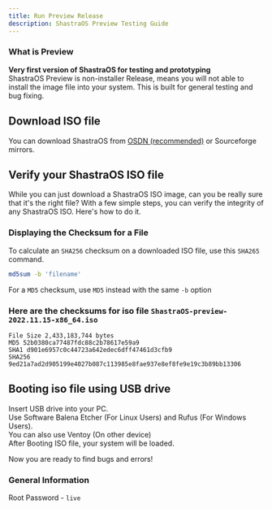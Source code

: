 ```yaml
---
title: Run Preview Release
description: ShastraOS Preview Testing Guide
---
```


### What is Preview
**Very first version of ShastraOS for testing and prototyping**\
ShastraOS Preview is non-installer Release, means you will not able to install the image file into your system. This is built for general testing and bug fixing.

## Download ISO file
You can download ShastraOS from [OSDN (recommended)](/docs/previewterms) or Sourceforge mirrors.

## Verify your ShastraOS ISO file
While you can just download a ShastraOS ISO image, can you be really sure that it's the right file? With a few simple steps, you can verify the integrity of any ShastraOS ISO. Here's how to do it.

### Displaying the Checksum for a File
To calculate an `SHA256` checksum on a downloaded ISO file, use this `SHA265` command.
```bash
md5sum -b 'filename'
```
For a `MD5` checksum, use `MD5` instead with the same `-b` option

### Here are the checksums for iso file `ShastraOS-preview-2022.11.15-x86_64.iso`

`File Size 2,433,183,744 bytes`\
`MD5 52b0380ca77487fdc88c2b78617e59a9`\
`SHA1 d901e6957c0c44723a642edec6dff47461d3cfb9`\
`SHA256 9ed21a7ad2d905199e4027b087c113985e8fae937e8ef8fe9e19c3b89bb13306`

## Booting iso file using USB drive
Insert USB drive into your PC.\
Use Software Balena Etcher (For Linux Users) and Rufus (For Windows Users).\
You can also use Ventoy (On other device)\
After Booting ISO file, your system will be loaded.

Now you are ready to find bugs and errors!

### General Information
Root Password - `live`
